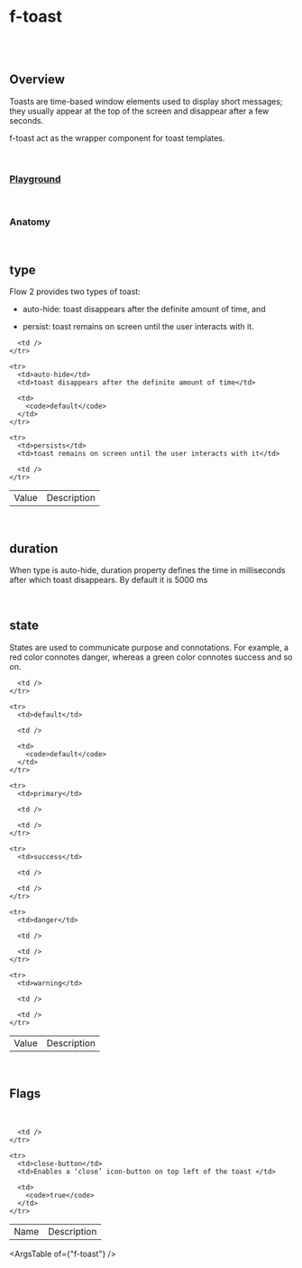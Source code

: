 
<Meta of={FToastStories} />

# f-toast

<br />

<br />

## Overview

<f-divider />

Toasts are time-based window elements used to display short messages; they usually appear at the top of the screen and disappear after a few seconds.

f-toast act as the wrapper component for toast templates.

<br />

### [Playground](/story/components-f-toast--playground)

<Canvas>
  <Story of={FToastStories.Playground} />
</Canvas>

<br />

### Anatomy

<f-divider />

<Story of={FToastStories.Anatomy} />

<br />

## type

Flow 2 provides two types of toast:

*   auto-hide: toast disappears after the definite amount of time, and

*   persist: toast remains on screen until the user interacts with it.

<Canvas>
  <Story of={FToastStories.Type} />
</Canvas>

<table class="custom-table">
  <tbody>
    <tr>
      <td>Value</td>
      <td>Description</td>

      <td />
    </tr>

    <tr>
      <td>auto-hide</td>
      <td>toast disappears after the definite amount of time</td>

      <td>
        <code>default</code>
      </td>
    </tr>

    <tr>
      <td>persists</td>
      <td>toast remains on screen until the user interacts with it</td>

      <td />
    </tr>
  </tbody>
</table>

<br />

## duration

<f-divider />

When type is auto-hide, duration property defines the time in milliseconds after which toast disappears. By default it is 5000 ms

<Canvas>
  <Story of={FToastStories.Duration} />
</Canvas>

<br />

## state

<f-divider />

States are used to communicate purpose and connotations. For example, a red color connotes danger, whereas a green color connotes success and so on.

<Canvas>
  <Story of={FToastStories.State} />
</Canvas>

<table class="custom-table">
  <tbody>
    <tr>
      <td>Value</td>
      <td>Description</td>

      <td />
    </tr>

    <tr>
      <td>default</td>

      <td />

      <td>
        <code>default</code>
      </td>
    </tr>

    <tr>
      <td>primary</td>

      <td />

      <td />
    </tr>

    <tr>
      <td>success</td>

      <td />

      <td />
    </tr>

    <tr>
      <td>danger</td>

      <td />

      <td />
    </tr>

    <tr>
      <td>warning</td>

      <td />

      <td />
    </tr>
  </tbody>
</table>

<br />

## Flags

<f-divider />

<br />

<Canvas>
  <Story of={FToastStories.Flags} />
</Canvas>

<table class="custom-table">
  <tbody>
    <tr>
      <td>Name</td>
      <td>Description</td>

      <td />
    </tr>

    <tr>
      <td>close-button</td>
      <td>Enables a ‘close’ icon-button on top left of the toast </td>

      <td>
        <code>true</code>
      </td>
    </tr>
  </tbody>
</table>

<ArgsTable of={"f-toast"} />
